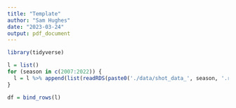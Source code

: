 ---
title: "Template"
author: "Sam Hughes"
date: "2023-03-24"
output: pdf_document
---

```{r}
library(tidyverse)
```


```{r}
l = list()
for (season in c(2007:2022)) {
  l = l %>% append(list(readRDS(paste0('./data/shot_data_', season, '.rds'))))
}

df = bind_rows(l)
```

